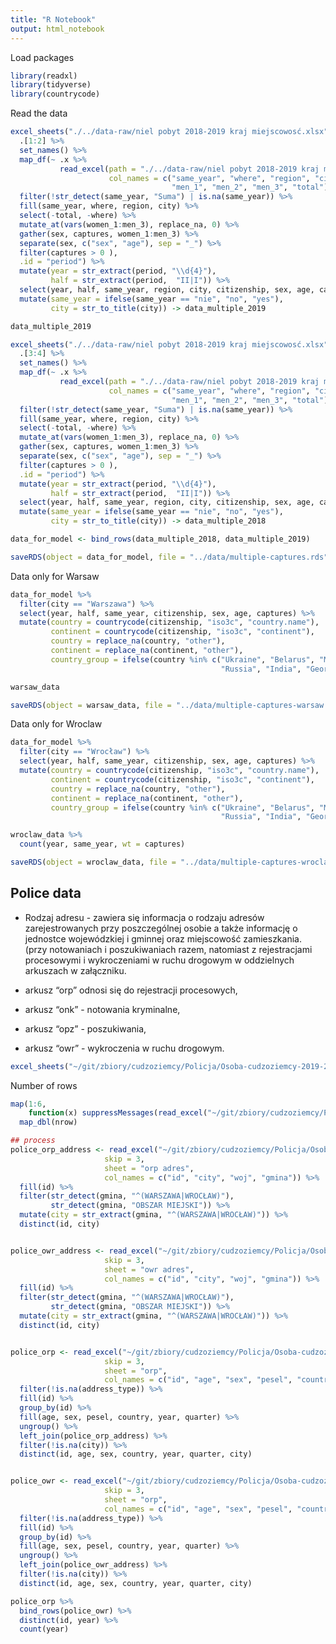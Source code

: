 ```yaml
---
title: "R Notebook"
output: html_notebook
---
```


Load packages

```r
library(readxl)
library(tidyverse)
library(countrycode)
```

Read the data

```r
excel_sheets("./../data-raw/niel pobyt 2018-2019 kraj miejscowosć.xlsx") %>%
  .[1:2] %>%
  set_names() %>%
  map_df(~ .x %>% 
           read_excel(path = "./../data-raw/niel pobyt 2018-2019 kraj miejscowosć.xlsx", skip = 6, 
                      col_names = c("same_year", "where", "region", "city", "citizenship", "women_1", "women_2", "women_3",
                                    "men_1", "men_2", "men_3", "total")) %>%
  filter(!str_detect(same_year, "Suma") | is.na(same_year)) %>%
  fill(same_year, where, region, city) %>%
  select(-total, -where) %>%
  mutate_at(vars(women_1:men_3), replace_na, 0) %>%
  gather(sex, captures, women_1:men_3) %>%
  separate(sex, c("sex", "age"), sep = "_") %>%
  filter(captures > 0 ),
  .id = "period") %>%
  mutate(year = str_extract(period, "\\d{4}"),
         half = str_extract(period,  "II|I")) %>%
  select(year, half, same_year, region, city, citizenship, sex, age, captures) %>%
  mutate(same_year = ifelse(same_year == "nie", "no", "yes"),
         city = str_to_title(city)) -> data_multiple_2019

data_multiple_2019 
``` 


```r
excel_sheets("./../data-raw/niel pobyt 2018-2019 kraj miejscowosć.xlsx") %>%
  .[3:4] %>%
  set_names() %>%
  map_df(~ .x %>% 
           read_excel(path = "./../data-raw/niel pobyt 2018-2019 kraj miejscowosć.xlsx", skip = 5, 
                      col_names = c("same_year", "where", "region", "city", "citizenship", "women_1", "women_2", "women_3",
                                    "men_1", "men_2", "men_3", "total")) %>%
  filter(!str_detect(same_year, "Suma") | is.na(same_year)) %>%
  fill(same_year, where, region, city) %>%
  select(-total, -where) %>%
  mutate_at(vars(women_1:men_3), replace_na, 0) %>%
  gather(sex, captures, women_1:men_3) %>%
  separate(sex, c("sex", "age"), sep = "_") %>%
  filter(captures > 0 ),
  .id = "period") %>%
  mutate(year = str_extract(period, "\\d{4}"),
         half = str_extract(period,  "II|I")) %>%
  select(year, half, same_year, region, city, citizenship, sex, age, captures) %>%
  mutate(same_year = ifelse(same_year == "nie", "no", "yes"),
         city = str_to_title(city)) -> data_multiple_2018
```

```r
data_for_model <- bind_rows(data_multiple_2018, data_multiple_2019)
```

```r
saveRDS(object = data_for_model, file = "../data/multiple-captures.rds")
```

Data only for Warsaw

```r
data_for_model %>%
  filter(city == "Warszawa") %>%
  select(year, half, same_year, citizenship, sex, age, captures) %>%
  mutate(country = countrycode(citizenship, "iso3c", "country.name"),
         continent = countrycode(citizenship, "iso3c", "continent"),
         country = replace_na(country, "other"),
         continent = replace_na(continent, "other"),
         country_group = ifelse(country %in% c("Ukraine", "Belarus", "Moldova", 
                                               "Russia", "India", "Georgia","Vietnam"), country, "other")) -> warsaw_data

warsaw_data
```

```r
saveRDS(object = warsaw_data, file = "../data/multiple-captures-warsaw.rds")
```

Data only for Wroclaw

```r
data_for_model %>%
  filter(city == "Wrocław") %>%
  select(year, half, same_year, citizenship, sex, age, captures) %>%
  mutate(country = countrycode(citizenship, "iso3c", "country.name"),
         continent = countrycode(citizenship, "iso3c", "continent"),
         country = replace_na(country, "other"),
         continent = replace_na(continent, "other"),
         country_group = ifelse(country %in% c("Ukraine", "Belarus", "Moldova", 
                                               "Russia", "India", "Georgia", "Vietnam"), country, "other")) -> wroclaw_data

wroclaw_data %>%
  count(year, same_year, wt = captures)
```

```r
saveRDS(object = wroclaw_data, file = "../data/multiple-captures-wroclaw.rds")
```



## Police data

- Rodzaj adresu - zawiera się informacja o rodzaju adresów zarejestrowanych przy poszczególnej osobie 
a także informację o jednostce wojewódzkiej i gminnej oraz miejscowość zamieszkania. (przy notowaniach i poszukiwaniach razem, natomiast z rejestracjami procesowymi i wykroczeniami w ruchu drogowym w oddzielnych arkuszach w załączniku. 

- arkusz "orp" odnosi się do rejestracji procesowych, 
- arkusz "onk" - notowania kryminalne, 
- arkusz "opz" - poszukiwania, 
- arkusz "owr" - wykroczenia w ruchu drogowym. 

```r
excel_sheets("~/git/zbiory/cudzoziemcy/Policja/Osoba-cudzoziemcy-2019-20200906.xlsx")
```

Number of rows

```r
map(1:6, 
    function(x) suppressMessages(read_excel("~/git/zbiory/cudzoziemcy/Policja/Osoba-cudzoziemcy-2019-20200906.xlsx", sheet = x))) %>%
  map_dbl(nrow)
```

```r

## process
police_orp_address <- read_excel("~/git/zbiory/cudzoziemcy/Policja/Osoba-cudzoziemcy-2019-20200906.xlsx", 
                     skip = 3,
                     sheet = "orp adres", 
                     col_names = c("id", "city", "woj", "gmina")) %>%
  fill(id) %>%
  filter(str_detect(gmina, "^(WARSZAWA|WROCŁAW)"), 
         str_detect(gmina, "OBSZAR MIEJSKI")) %>%
  mutate(city = str_extract(gmina, "^(WARSZAWA|WROCŁAW)")) %>%
  distinct(id, city) 


police_owr_address <- read_excel("~/git/zbiory/cudzoziemcy/Policja/Osoba-cudzoziemcy-2019-20200906.xlsx", 
                     skip = 3,
                     sheet = "owr adres", 
                     col_names = c("id", "city", "woj", "gmina")) %>%
  fill(id) %>%
  filter(str_detect(gmina, "^(WARSZAWA|WROCŁAW)"), 
         str_detect(gmina, "OBSZAR MIEJSKI")) %>%
  mutate(city = str_extract(gmina, "^(WARSZAWA|WROCŁAW)")) %>%
  distinct(id, city) 


police_orp <- read_excel("~/git/zbiory/cudzoziemcy/Policja/Osoba-cudzoziemcy-2019-20200906.xlsx", 
                     skip = 3,
                     sheet = "orp", 
                     col_names = c("id", "age", "sex", "pesel", "country",  "year", "quarter", "address_type")) %>%
  filter(!is.na(address_type)) %>%
  fill(id) %>%
  group_by(id) %>%
  fill(age, sex, pesel, country, year, quarter) %>%
  ungroup() %>%
  left_join(police_orp_address) %>%
  filter(!is.na(city)) %>%
  distinct(id, age, sex, country, year, quarter, city)


police_owr <- read_excel("~/git/zbiory/cudzoziemcy/Policja/Osoba-cudzoziemcy-2019-20200906.xlsx", 
                     skip = 3,
                     sheet = "orp", 
                     col_names = c("id", "age", "sex", "pesel", "country",  "year", "quarter", "address_type")) %>%
  filter(!is.na(address_type)) %>%
  fill(id) %>%
  group_by(id) %>%
  fill(age, sex, pesel, country, year, quarter) %>%
  ungroup() %>%
  left_join(police_owr_address) %>%
  filter(!is.na(city)) %>%
  distinct(id, age, sex, country, year, quarter, city)

police_orp %>%
  bind_rows(police_owr) %>%
  distinct(id, year) %>%
  count(year)
```



